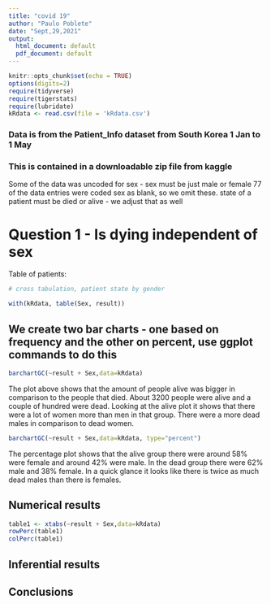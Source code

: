 ```yaml
---
title: "covid 19"
author: "Paulo Poblete"
date: "Sept,29,2021"
output:
  html_document: default
  pdf_document: default
---
```


```r
knitr::opts_chunk$set(echo = TRUE)
options(digits=2)
require(tidyverse)
require(tigerstats)
require(lubridate)
kRdata <- read.csv(file = 'kRdata.csv')
```
### Data is from the Patient_Info dataset from South Korea 1 Jan to 1 May 
### This is contained in a downloadable zip file from kaggle

Some of the data was uncoded for sex - sex must be just male or female
77 of the data entries were coded sex  as blank, so we omit these.
state of a patient must be died or alive - we adjust that as well   
  
# Question 1 - Is dying independent of sex




Table of patients:
```r

# cross tabulation, patient state by gender

with(kRdata, table(Sex, result))

```

## We create two bar charts - one based on frequency and the other on percent, use ggplot commands to do this

```r
barchartGC(~result + Sex,data=kRdata)
```

The plot above shows that the amount of people alive was bigger in comparison to the people that died. About 3200 people were alive and a couple of hundred were dead. Looking at the  alive plot it shows that there were a lot of women more than men in that group. There were a more dead males in comparison to dead women.  


```r
barchartGC(~result + Sex,data=kRdata, type="percent")

```


The percentage plot shows that the alive group there were around 58% were female and around 42% were male. In the dead group there were 62% male and 38% female. In a quick glance it looks like there is twice as much dead males than there is females. 


  
## Numerical results

```r
table1 <- xtabs(~result + Sex,data=kRdata)
rowPerc(table1)
colPerc(table1)
```


## Inferential results 





## Conclusions


